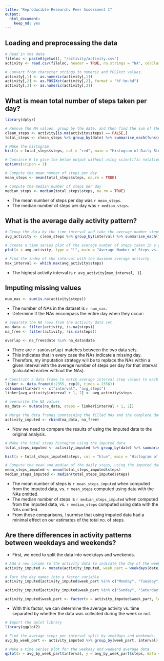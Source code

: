 ```yaml
---
title: "Reproducible Research: Peer Assessment 1"
output: 
  html_document:
    keep_md: yes
---
```



## Loading and preprocessing the data

```r
# Read in the data
fileloc <- paste0(getwd(), "/activity/activity.csv")
activity <- read.csv(fileloc, header = TRUE, na.strings = "NA", colClasses = "character")

# Convert from character strings to numeric and POSIXct values.
activity[,1] <- as.numeric(activity[,1])
activity[,2] <- as.POSIXct(activity[,2], format = "%Y-%m-%d")
activity[,3] <- as.numeric(activity[,3])
```


## What is mean total number of steps taken per day?
```r
library(dplyr)

# Remove the NA values, group by the date, and then find the sum of the steps by date
clean_steps <- activity[is.na(activity$steps) == FALSE,]
total_steps <- clean_steps %>% group_by(date) %>% summarise_each(funs(sum), steps)

# Make the histogram
hist(x = total_steps$steps, col = "red", main = "Histogram of Daily Steps", xlab = "Daily Steps", ylim = c(0, 40))
```

```r
# Convince R to give the below output without using scientific notations.
options(scipen = 2)

# Compute the mean number of steps per day
mean_steps <- mean(total_steps$steps, na.rm = TRUE)

# Compute the median number of steps per day
median_steps <- median(total_steps$steps, na.rm = TRUE)
```
* The mean number of steps per day was `r mean_steps`.  
* The median number of steps per day was `r median_steps`.

## What is the average daily activity pattern?
```r
# Group the data by the time interval and take the average number steps.
avg_activity <- clean_steps %>% group_by(interval) %>% summarise_each(funs(mean), steps)

# Create a time series plot of the average number of steps taken in a given interval.
plot(x = avg_activity, type = "l", main = "Average Number of Steps vs. Time Interval", xlab = "5 Minute Interval", ylab = "Average Number of Steps")

# Find the index of the interval with the maximum average activity.
max_interval <- which.max(avg_activity$steps)
```
* The highest activity interval is `r avg_activity[max_interval, 1]`.


## Imputing missing values
```r
num_nas <- sum(is.na(activity$steps))
```

* The number of NAs in the dataset is `r num_nas`.  
* Determine if the NAs encompass the entire day when they occur:

```r
# Separate the NA rows from the activity data set.
na_data <- filter(activity, is.na(steps))
na_free <- filter(activity, !is.na(steps))

overlap <- na_free$date %in% na_data$date
```
* There are `r sum(overlap)` matches between the two data sets.  
* This indicates that in every case the NAs indicate a missing day.  
* Therefore, my imputation strategy will be to replace the NAs within a given interval with the average number of steps per day for that interval (calculated earlier without the NAs).  

```r
# Construct a data frame to match average interval step values to each NA
linker <- data.frame(0:2355, rep(0, times = 2356))
colnames(linker) <- c("interval", "avg_steps")
linker[avg_activity$interval + 1, 2] <- avg_activity$steps

# overwrite the NA values
na_data <- mutate(na_data, steps = linker[interval + 1, 2])

# Merge the data franes conntaining the filled NAs and the complete data
activity_imputed <- rbind(na_data, na_free)
```

* Now we need to compare the results of using the imputed data to the original analysis.

```r

# Make the total steps histogram using the imputed data
total_steps_imputed <- activity_imputed %>% group_by(date) %>% summarise_each(funs(sum), steps)

hist(x = total_steps_imputed$steps, col = "blue", main = "Histogram of Daily Steps, using Imputed Data", xlab = "Daily Steps", ylim = c(0,40))

# Compute the mean and median of the daily steps, using the imputed data
mean_steps_imputed <- mean(total_steps_imputed$steps)
median_steps_imputed <- median(total_steps_imputed$steps)
```

* The mean number of steps is `r mean_steps_imputed` when computed from the imputed data, vs. `r mean_steps` computed using data with the NAs omitted.  
* The median number of steps is `r median_steps_imputed` when computed from the imputed data, vs. `r median_steps` computed using data with the NAs omitted.  
* From these comparisons, I surmise that using imputed data had a minimal effect on our estimates of the total no. of steps.  

## Are there differences in activity patterns between weekdays and weekends?

* First, we need to split the data into weekdays and weekends.  

```r
# Add a new column to the activity data to indicate the day of the week.
activity_imputed <- mutate(activity_imputed, week_part = weekdays(date))

# Turn the day names into a factor variable
activity_imputed[activity_imputed$week_part %in% c("Monday", "Tuesday", "Wednesday", "Thursday", "Friday"), 4] <- 1

activity_imputed[activity_imputed$week_part %in% c("Sunday", "Saturday"), 4] <- 2

activity_imputed$week_part <- factor(x = activity_imputed$week_part, levels = c("1","2"), labels = c("Weekday", "Weekend"))
```

* With this factor, we can determine the average activity vs. time separated by whether the data was collected during the week or not.  

```r
# Import the qplot library
library(ggplot2)

# Find the average steps per interval split by weekdays and weekends.
avg_by_week_part <- activity_imputed %>% group_by(week_part, interval) %>% summarise_each(funs(mean), steps)

# Make a time series plot for the weekday and weekend average data.
qplot(x = avg_by_week_part$interval, y = avg_by_week_part$steps, data = avg_by_week_part, facets = . ~ week_part, geom = "line", main = "Average Activity vs. Time", xlab = "5 Minute Interval", ylab = "Average Number of Steps")
```

